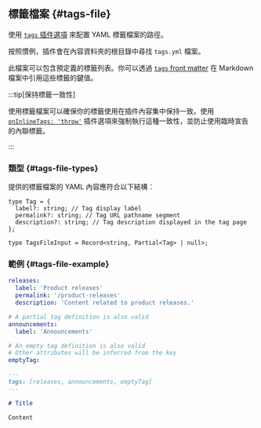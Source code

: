 ## 標籤檔案 {#tags-file}

使用 [`tags` 插件選項](#tags) 來配置 YAML 標籤檔案的路徑。

按照慣例，插件會在內容資料夾的根目錄中尋找 `tags.yml` 檔案。

此檔案可以包含預定義的標籤列表。你可以透過 [`tags` front matter](#markdown-front-matter) 在 Markdown 檔案中引用這些標籤的鍵值。

:::tip[保持標籤一致性]

使用標籤檔案可以確保你的標籤使用在插件內容集中保持一致。使用 [`onInlineTags: 'throw'`](#onInlineTags) 插件選項來強制執行這種一致性，並防止使用臨時宣告的內聯標籤。

:::

### 類型 {#tags-file-types}

提供的標籤檔案的 YAML 內容應符合以下結構：

```tsx
type Tag = {
  label?: string; // Tag display label
  permalink?: string; // Tag URL pathname segment
  description?: string; // Tag description displayed in the tag page
};

type TagsFileInput = Record<string, Partial<Tag> | null>;
```

### 範例 {#tags-file-example}

```yml title="tags.yml"
releases:
  label: 'Product releases'
  permalink: '/product-releases'
  description: 'Content related to product releases.'

# A partial tag definition is also valid
announcements:
  label: 'Announcements'

# An empty tag definition is also valid
# Other attributes will be inferred from the key
emptyTag:
```

```md title="content.md"
---
tags: [releases, announcements, emptyTag]
---

# Title

Content
```